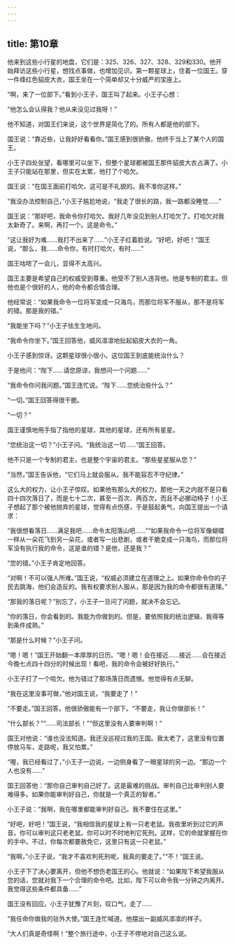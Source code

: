 ```yaml
---
---
---
```

title: 第10章
---

他来到这些小行星的地盘，它们是：325、326、327、328、329和330。他开始拜访这些小行星，想找点事做，也增加见识。第一颗星球上，住着一位国王。穿一件绛红色貂皮大衣，国王坐在一个简单却又十分威严的宝座上。

“啊，来了一位部下。”看到小王子，国王叫了起来。小王子心想：

“他怎么会认得我？他从来没见过我呀！”

他不知道，对国王们来说，这个世界是简化了的。所有人都是他的部下。

国王说：“靠近些，让我好好看看你。”国王感到很骄傲，他终于当上了某个人的国王。

小王子四处张望，看哪里可以坐下，但整个星球都被国王那件貂皮大衣占满了。小王子只能站在那里，但实在太累，他打了个哈欠。



国王说：“在国王面前打哈欠，这可是不礼貌的。我不准你这样。”

“我没办法控制自己，”小王子尴尬地说，“我走了很长的路，我一路都没睡觉……”

国王说：“那好吧，我命令你打哈欠。我好几年没见到别人打哈欠了。打哈欠对我太新奇了。来啊，再打一个。这是命令。”

“这让我好为难……我打不出来了……”小王子红着脸说。“好吧，好吧！”国王说，“那么，我……命令你，有时打哈欠，有时……”

国王咕哝了一会儿，显得不太高兴。

国王主要是希望自己的权威受到尊重。他受不了别人违背他。他是专制的君主。但他也是个很好的人，他的命令都合情合理。

他经常说：“如果我命令一位将军变成一只海鸟，而那位将军不服从，那不是将军的错。那是我的错。”

“我能坐下吗？”小王子怯生生地问。

“我命令你坐下。”国王回答他，威风凛凛地扯起貂皮大衣的一角。

小王子感到惊讶。这颗星球很小很小。这位国王到底能统治什么？

于是他问：“陛下……请您原谅，我想问一个问题……”

“我命令你问我问题。”国王连忙说。“陛下……您统治些什么？”

“一切。”国王回答得很干脆。

“一切？”

国王谨慎地用手指了指他的星球，其他的星球，还有所有星星。

“您统治这一切？”小王子问。“我统治这一切……”国王回答。

他不只是一个专制的君主，也是整个宇宙的君主。“那些星星服从您？”

“当然，”国王告诉他，“它们马上就会服从。我不能容忍不守纪律。”

这么大的权力，让小王子惊叹。如果他有那么大的权力，那他一天之内就不是只看四十四次落日了，而是七十二次，甚至一百次、两百次，而且不必挪动椅子！小王子想起了那个被他抛弃的星球，觉得有点伤感，于是鼓起勇气，向国王提出一个请求：

“我很想看落日……满足我吧……命令太阳落山吧……”“如果我命令一位将军像蝴蝶一样从一朵花飞到另一朵花，或者写一出悲剧，或者干脆变成一只海鸟，而那位将军没有执行我的命令，这是谁的错？是他，还是我？”

“您的错。”小王子肯定地回答。

“对啊！不可以强人所难。”国王说，“权威必须建立在道理之上。如果你命令你的子民去跳海，他们会造反的。我有权要求别人服从，那是因为我的命令都很有道理。”

“那我的落日呢？”别忘了，小王子一旦问了问题，就决不会忘记。

“你的落日，你会看到的。我能为你做到的。但是，要依照我的统治逻辑，我得等到条件成熟。”

“那是什么时候？”小王子问。

“嗯！嗯！”国王开始翻一本厚厚的日历。“嗯！嗯！会在接近……接近……会在接近今晚七点四十四分的时候出现！看吧，我的命令会被好好执行。”

小王子打了一个哈欠。他为错过了那场落日而遗憾。他觉得有点无聊。

“我在这里没事可做，”他对国王说，“我要走了！”

“不要走。”国王回答。他很骄傲能有一个部下。“不要走，我让你做部长！”

“什么部长？”“……司法部长！”“但这里没有人要审判啊！”

国王对他说：“谁也没法知道。我还没巡视过我的王国。我太老了，这里没有位置停放马车，走路呢，我又怕累。”

“喔，我已经看过了，”小王子一边说，一边侧身看了一眼星球的另一边。“那边一个人也没有……”

国王回答他：“那你自己审判自己好了。这是最难的挑战。审判自己比审判别人要难得多。如果你能审判好自己，你就是一个真正的智者。”

小王子说：“我啊，我在哪里都能审判好自己。我不要住在这里。”

“好吧，好吧！”国王说，“我相信我的星球上有一只老老鼠。我夜里听到过它的声音。你可以审判这只老老鼠。你可以时不时地判它死刑。这样，它的命就掌握在你的手中。不过，你每次都要赦免它，这里只有这一只老鼠。”

“我啊，”小王子说，“我才不喜欢判死刑呢，我真的要走了。”“不！”国王说。

小王子下了决心要离开，但他不想伤老国王的心。他就说：“如果陛下希望我服从您的话，您就对我下一个合理的命令吧。比如，陛下可以命令我一分钟之内离开。我觉得这些条件都具备……”

国王没有回应。小王子犹豫了片刻，叹口气，走了……

“我任命你做我的驻外大使。”国王连忙喊道。他摆出一副威风凛凛的样子。

“大人们真是奇怪啊！”整个旅行途中，小王子不停地对自己这么说。